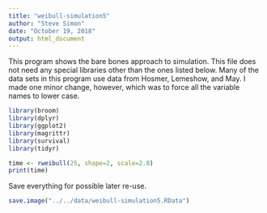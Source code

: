 ```yaml
---
title: "weibull-simulation5"
author: "Steve Simon"
date: "October 19, 2018"
output: html_document
---
```


This program shows the bare bones approach to simulation.
This file does not need any special libraries other than the ones listed below. Many of the data sets in this program use data from Hosmer, Lemeshow, and May. I made one minor change, however, which was to force all the variable names to lower case.

```r
library(broom)
library(dplyr)
library(ggplot2)
library(magrittr)
library(survival)
library(tidyr)
```

```r
time <- rweibull(25, shape=2, scale=2.8)
print(time)
```


Save everything for possible later re-use.

```r
save.image("../../data/weibull-simulation5.RData")
```